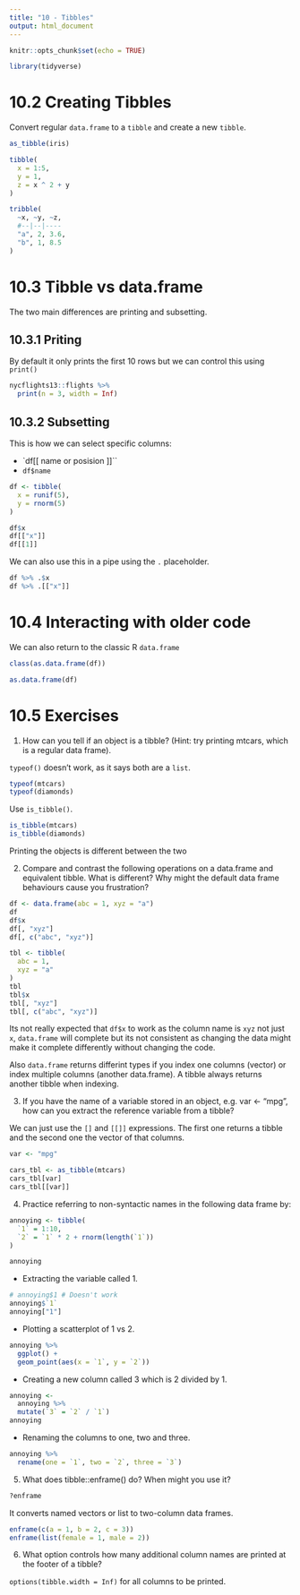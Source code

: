 ```yaml
---
title: "10 - Tibbles"
output: html_document
---
```


```r
knitr::opts_chunk$set(echo = TRUE)
```

```r
library(tidyverse)
```

# 10.2 Creating Tibbles

Convert regular `data.frame` to a `tibble` and create a new `tibble`.

```r
as_tibble(iris)

tibble(
  x = 1:5, 
  y = 1, 
  z = x ^ 2 + y
)
```

```r
tribble(
  ~x, ~y, ~z,
  #--|--|----
  "a", 2, 3.6,
  "b", 1, 8.5
)
```

# 10.3 Tibble vs data.frame

The two main differences are printing and subsetting.

## 10.3.1 Priting

By default it only prints the first 10 rows but we can control this using `print()`

```r
nycflights13::flights %>% 
  print(n = 3, width = Inf)
```

## 10.3.2 Subsetting

This is how we can select specific columns:

- `df[[ name or posision ]]``
- `df$name`

```r
df <- tibble(
  x = runif(5),
  y = rnorm(5)
)

df$x
df[["x"]]
df[[1]]
```

We can also use this in a pipe using the `.` placeholder.

```r
df %>% .$x
df %>% .[["x"]]
```

# 10.4 Interacting with older code

We can also return to the classic R `data.frame`

```r
class(as.data.frame(df))

as.data.frame(df)
```

# 10.5  Exercises

1. How can you tell if an object is a tibble? (Hint: try printing mtcars, which is a regular data frame).

`typeof()` doesn't work, as it says both are a `list`.

```r
typeof(mtcars)
typeof(diamonds)
```

Use `is_tibble()`.

```r
is_tibble(mtcars)
is_tibble(diamonds)
```

Printing the objects is different between the two 

2. Compare and contrast the following operations on a data.frame and equivalent tibble. What is different? Why might the default data frame behaviours cause you frustration?

```r
df <- data.frame(abc = 1, xyz = "a")
df
df$x
df[, "xyz"]
df[, c("abc", "xyz")]
```

```r
tbl <- tibble(
  abc = 1, 
  xyz = "a"
)
tbl
tbl$x
tbl[, "xyz"]
tbl[, c("abc", "xyz")]
```

Its not really expected that `df$x` to work as the column name is `xyz` not just `x`, `data.frame` will complete but its not consistent as changing the data might make it complete differently without changing the code.

Also `data.frame` returns differint types if you index one columns (vector) or index multiple columns (another data.frame). A tibble always returns another tibble when indexing.

3. If you have the name of a variable stored in an object, e.g. var <- "mpg", how can you extract the reference variable from a tibble?

We can just use the `[]` and `[[]]` expressions. The first one returns a tibble and the second one the vector of that columns.

```r
var <- "mpg"

cars_tbl <- as_tibble(mtcars)
cars_tbl[var]
cars_tbl[[var]]
```

4. Practice referring to non-syntactic names in the following data frame by:

```r
annoying <- tibble(
  `1` = 1:10,
  `2` = `1` * 2 + rnorm(length(`1`))
)

annoying
```

- Extracting the variable called 1.

```r
# annoying$1 # Doesn't work
annoying$`1`
annoying["1"]
```

- Plotting a scatterplot of 1 vs 2.

```r
annoying %>% 
  ggplot() + 
  geom_point(aes(x = `1`, y = `2`))
```

- Creating a new column called 3 which is 2 divided by 1.

```r
annoying <-
  annoying %>%
  mutate(`3` = `2` / `1`)
annoying
```

- Renaming the columns to one, two and three.

```r
annoying %>%
  rename(one = `1`, two = `2`, three = `3`)
```

5. What does tibble::enframe() do? When might you use it?

```r
?enframe
```

It converts named vectors or list to two-column data frames.

```r
enframe(c(a = 1, b = 2, c = 3))
enframe(list(female = 1, male = 2))
```

6. What option controls how many additional column names are printed at the footer of a tibble?

`options(tibble.width = Inf)` for all columns to be printed.
